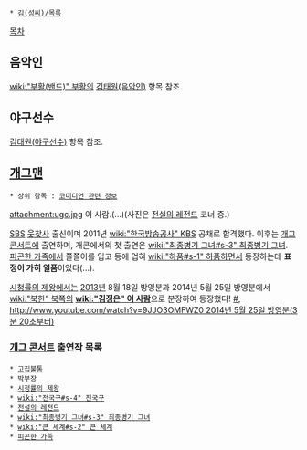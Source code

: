  * [[김(성씨)/목록]]

[[목차]]
== 음악인 ==
[[wiki:"부활(밴드)" 부활]]의 [[김태원(음악인)]] 항목 참조.

== 야구선수 ==
[[김태원(야구선수)]] 항목 참조.

== [[개그맨#s-1|개그맨]] ==
 * 상위 항목 : [[코미디언 관련 정보]]
attachment:ugc.jpg
이 사람.(...)(사진은 [[전설의 레전드]] 코너 중.)

[[SBS]] [[웃찾사]] 출신이며 2011년 [[wiki:"한국방송공사" KBS]] 공채로 합격했다. 이후는 [[개그 콘서트]]에 출연하며, 개콘에서의 첫 출연은 [[wiki:"최종병기 그녀#s-3" 최종병기 그녀]]. [[피곤한 가족]]에서 쫄쫄이를 입고 등에 업혀 [[wiki:"하품#s-1" 하품]]하면서 등장하는데 '''표정이 가히 일품'''이었다(...).

[[시청률의 제왕]]에서는 [[2013년]] 8월 18일 방영분과 2014년 5월 25일 방영분에서 [[wiki:"북한" 북쪽]]의 '''[[wiki:"김정은" 이 사람]]'''으로 분장하여 등장했다! [http://news.naver.com/main/read.nhn?mode=LSD&mid=sec&sid1=106&oid=213&aid=0000363645 #], [[http://www.youtube.com/watch?v=9JJO3OMFWZ0 2014년 5월 25일 방영분(3분 20초부터)]]
=== [[개그 콘서트]] 출연작 목록 ===

 * [[고집불통#s-2|고집불통]]
 * 박부장
 * [[시청률의 제왕]]
 * [[wiki:"전국구#s-4" 전국구]]
 * [[전설의 레전드]]
 * [[wiki:"최종병기 그녀#s-3" 최종병기 그녀]]
 * [[wiki:"큰 세계#s-2" 큰 세계]]
 * [[피곤한 가족]]

